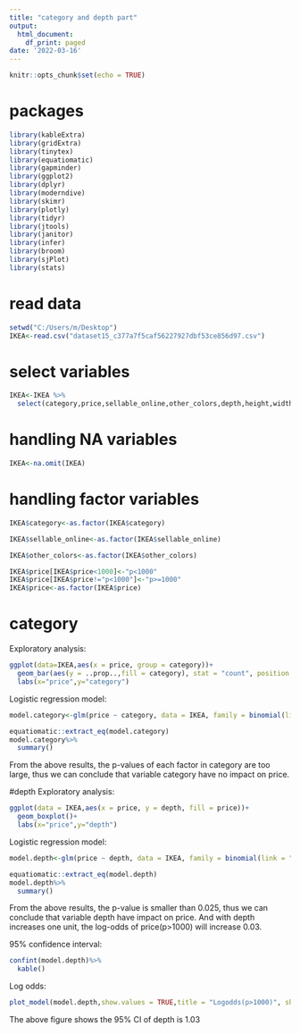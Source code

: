 ---
title: "category and depth part"
output:
  html_document:
    df_print: paged
date: '2022-03-16'
---

```{r setup}
knitr::opts_chunk$set(echo = TRUE)
```

# packages
```{r,include=FALSE}
library(kableExtra)
library(gridExtra)
library(tinytex)
library(equatiomatic)
library(gapminder)
library(ggplot2)
library(dplyr)
library(moderndive)
library(skimr)
library(plotly)
library(tidyr)
library(jtools)
library(janitor)
library(infer)
library(broom)
library(sjPlot)
library(stats)
```

# read data
```{r}
setwd("C:/Users/m/Desktop")
IKEA<-read.csv("dataset15_c377a7f5caf56227927dbf53ce856d97.csv")
```

# select variables
```{r}
IKEA<-IKEA %>%
  select(category,price,sellable_online,other_colors,depth,height,width)
```

# handling NA variables
```{r}
IKEA<-na.omit(IKEA)
```

# handling factor variables
```{r}
IKEA$category<-as.factor(IKEA$category)

IKEA$sellable_online<-as.factor(IKEA$sellable_online)

IKEA$other_colors<-as.factor(IKEA$other_colors)

IKEA$price[IKEA$price<1000]<-"p<1000"
IKEA$price[IKEA$price!="p<1000"]<-"p>=1000"
IKEA$price<-as.factor(IKEA$price)
```

# category
Exploratory analysis:
```{r}
ggplot(data=IKEA,aes(x = price, group = category))+
  geom_bar(aes(y = ..prop..,fill = category), stat = "count", position = "dodge")+
  labs(x="price",y="category")
```

Logistic regression model:
```{r}
model.category<-glm(price ~ category, data = IKEA, family = binomial(link = "logit"))

equatiomatic::extract_eq(model.category)
model.category%>%
  summary()
```
From the above results, the p-values of each factor in category are too large, thus we can conclude that variable category have no  impact on price.

#depth
Exploratory analysis:
```{r}
ggplot(data = IKEA,aes(x = price, y = depth, fill = price))+
  geom_boxplot()+
  labs(x="price",y="depth")
```

Logistic regression model:
```{r}
model.depth<-glm(price ~ depth, data = IKEA, family = binomial(link = "logit"))

equatiomatic::extract_eq(model.depth)
model.depth%>%
  summary()

```
From the above results, the p-value is smaller than 0.025, thus we can conclude that variable depth have impact on price.
And with depth increases one unit, the log-odds of price(p>1000) will increase 0.03.

95% confidence interval:
```{r}
confint(model.depth)%>%
  kable()
```

Log odds:
```{r}
plot_model(model.depth,show.values = TRUE,title = "Logodds(p>1000)", show.p = FALSE)
```
The above figure shows the 95% CI of depth is 1.03


